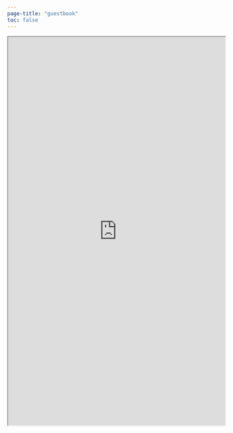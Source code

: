 ```yaml
---
page-title: "guestbook"
toc: false
---
```

<!-- Create a guestbook at websitegoodies.com and change the id in the link below -->
<iframe src="https://www.websitegoodies.com/guestbook.php?a=view&id=1739304"  height="900" width="100%">
</iframe>